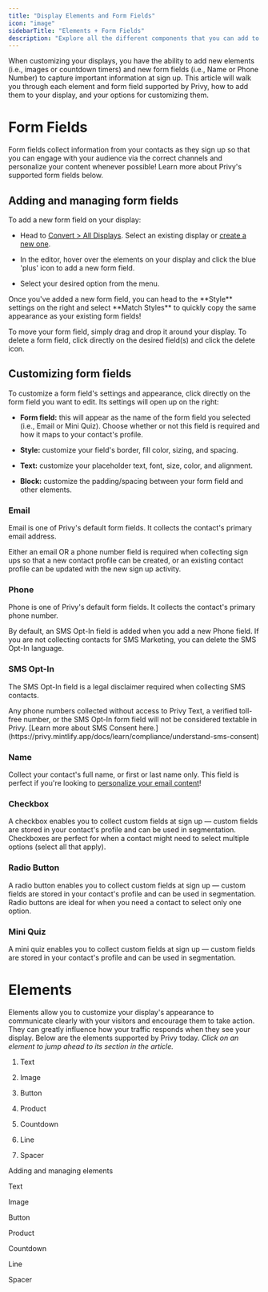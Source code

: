 ```yaml
---
title: "Display Elements and Form Fields"
icon: "image"
sidebarTitle: "Elements + Form Fields"
description: "Explore all the different components that you can add to customize your displays."
---
```


When customizing your displays, you have the ability to add new elements (i.e., images or countdown timers) and new form fields (i.e., Name or Phone Number) to capture important information at sign up. This article will walk you through each element and form field supported by Privy, how to add them to your display, and your options for customizing them.

# Form Fields

Form fields collect information from your contacts as they sign up so that you can engage with your audience via the correct channels and personalize your content whenever possible! Learn more about Privy's supported form fields below.

## Adding and managing form fields

To add a new form field on your display:

* Head to [Convert > All Displays](https://dashboard.privy.com/displays). Select an existing display or [create a new one](https://privy.mintlify.app/docs/learn/displays/create-a-display).

* In the editor, hover over the elements on your display and click the blue 'plus' icon to add a new form field.

* Select your desired option from the menu.&#x20;

<Tip>
  Once you've added a new form field, you can head to the **Style** settings on the right and select **Match Styles** to quickly copy the same appearance as your existing form fields!
</Tip>



To move your form field, simply drag and drop it around your display. To delete a form field, click directly on the desired field(s) and click the delete icon.

## Customizing form fields

To customize a form field's settings and appearance, click directly on the form field you want to edit. Its settings will open up on the right:

* **Form field:** this will appear as the name of the form field you selected (i.e., Email or Mini Quiz). Choose whether or not this field is required and how it maps to your contact's profile.

* **Style:** customize your field's border, fill color, sizing, and spacing.

* **Text:** customize your placeholder text, font, size, color, and alignment.

* **Block:** customize the padding/spacing between your form field and other elements.

### Email

Email is one of Privy's default form fields. It collects the contact's primary email address.

<Warning>
  Either an email OR a phone number field is required when collecting sign ups so that a new contact profile can be created, or an existing contact profile can be updated with the new sign up activity.
</Warning>

### Phone

Phone is one of Privy's default form fields. It collects the contact's primary phone number.

<Note>
  By default, an SMS Opt-In field is added when you add a new Phone field. If you are not collecting contacts for SMS Marketing, you can delete the SMS Opt-In language.
</Note>

### SMS Opt-In

The SMS Opt-In field is a legal disclaimer required when collecting SMS contacts.

<Warning>
  Any phone numbers collected without access to Privy Text, a verified toll-free number, or the SMS Opt-In form field will not be considered textable in Privy. [Learn more about SMS Consent here.](https://privy.mintlify.app/docs/learn/compliance/understand-sms-consent)
</Warning>

### Name

Collect your contact's full name, or first or last name only. This field is perfect if you're looking to [personalize your email content](https://privy.mintlify.app/docs/learn/content/personalization-tags)!

### Checkbox

A checkbox enables you to collect custom fields at sign up — custom fields are stored in your contact's profile and can be used in segmentation. Checkboxes are perfect for when a contact might need to select multiple options (select all that apply).

### Radio Button

A radio button enables you to collect custom fields at sign up — custom fields are stored in your contact's profile and can be used in segmentation. Radio buttons are ideal for when you need a contact to select only one option.

### Mini Quiz

A mini quiz enables you to collect custom fields at sign up — custom fields are stored in your contact's profile and can be used in segmentation.





# Elements

Elements allow you to customize your display's appearance to communicate clearly with your visitors and encourage them to take action. They can greatly influence how your traffic responds when they see your display. Below are the elements supported by Privy today. *Click on an element to jump ahead to its section in the article.*

1. Text

2. Image

3. Button

4. Product

5. Countdown

6. Line

7. Spacer

Adding and managing elements

Text

Image

Button

Product

Countdown

Line

Spacer